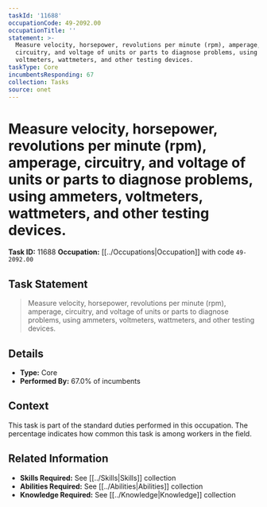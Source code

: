 ```yaml
---
taskId: '11688'
occupationCode: 49-2092.00
occupationTitle: ''
statement: >-
  Measure velocity, horsepower, revolutions per minute (rpm), amperage,
  circuitry, and voltage of units or parts to diagnose problems, using ammeters,
  voltmeters, wattmeters, and other testing devices.
taskType: Core
incumbentsResponding: 67
collection: Tasks
source: onet
---
```

# Measure velocity, horsepower, revolutions per minute (rpm), amperage, circuitry, and voltage of units or parts to diagnose problems, using ammeters, voltmeters, wattmeters, and other testing devices.

**Task ID:** 11688
**Occupation:** [[../Occupations|Occupation]] with code `49-2092.00`

## Task Statement

> Measure velocity, horsepower, revolutions per minute (rpm), amperage, circuitry, and voltage of units or parts to diagnose problems, using ammeters, voltmeters, wattmeters, and other testing devices.

## Details

- **Type:** Core
- **Performed By:** 67.0% of incumbents

## Context

This task is part of the standard duties performed in this occupation. The percentage indicates how common this task is among workers in the field.

## Related Information

- **Skills Required:** See [[../Skills|Skills]] collection
- **Abilities Required:** See [[../Abilities|Abilities]] collection
- **Knowledge Required:** See [[../Knowledge|Knowledge]] collection
